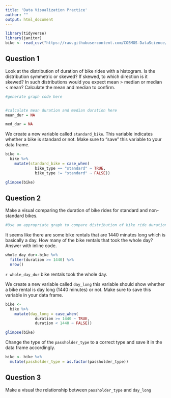 ```yaml
---
title: 'Data Visualization Practice'
author: ""
output: html_document
---
```


```r
library(tidyverse)
library(janitor)
bike <- read_csv("https://raw.githubusercontent.com/COSMOS-DataScience/slides/main/week01/data/metro-bike-share-trips.csv")
```

## Question 1

Look at the distribution of duration of bike rides with a histogram. 
Is the distribution symmetric or skewed? If skewed, to which direction is it skewed?
In such distributions would you expect mean > median or median < mean? 
Calculate the mean and median to confirm.


```r
#generate graph code here


#calculate mean duration and median duration here
mean_dur = NA

med_dur = NA

```


We create a new variable called `standard_bike`. This variable indicates whether a bike is standard or not. Make sure to "save" this variable to your data  frame.

```r
bike <- 
  bike %>%
    mutate(standard_bike = case_when(
             bike_type == "standard" ~ TRUE, 
             bike_type != "standard" ~ FALSE))

glimpse(bike)
```


## Question 2

Make a visual comparing the duration of bike rides for standard and non-standard bikes.
```r
#Use an appropriate graph to compare distribution of bike ride durations

```


It seems like there are some bike rentals that are 1440 minutes long which is basically a day. How many of the bike rentals that took the whole day? Answer with inline code.

```r
whole_day_dur<-bike %>% 
  filter(duration >= 1440) %>% 
  nrow()
```

`r whole_day_dur` bike rentals took the whole day.

We create a new variable called `day_long` this variable should show whether a bike rental is day long (1440 minutes) or not. Make sure to save this variable in your data frame.

```r
bike <- 
  bike %>%
    mutate(day_long = case_when(
             duration >= 1440 ~ TRUE, 
             duration < 1440 ~ FALSE))

glimpse(bike)
```

Change the type of the `passholder_type` to a correct type and save it in the data frame accordingly. 

```r
bike <- bike %>% 
  mutate(passholder_type = as.factor(passholder_type))
```

## Question 3

Make a visual the relationship between `passholder_type` and `day_long`

```r

```
